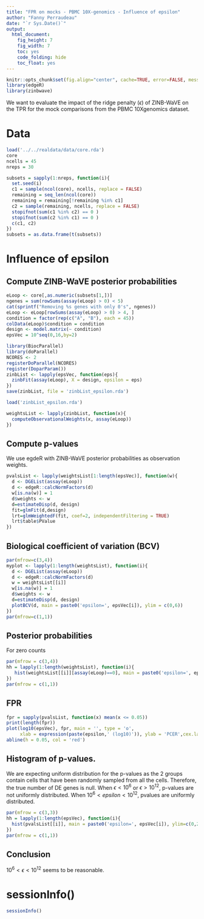 ```yaml
---
title: "FPR on mocks - PBMC 10X-genomics - Influence of epsilon"
author: "Fanny Perraudeau"
date: "`r Sys.Date()`"
output: 
  html_document: 
    fig_height: 7
    fig_width: 7
    toc: yes
    code_folding: hide
    toc_float: yes
---
```


```r
knitr::opts_chunk$set(fig.align="center", cache=TRUE, error=FALSE, message=FALSE, warning=TRUE)
library(edgeR)
library(zinbwave)
```

We want to evaluate the impact of the ridge penalty ($\epsilon$) of ZINB-WaVE on the TPR for the mock comparisons from the PBMC 10Xgenomics dataset.

# Data
```r
load('../../realdata/data/core.rda')
core
ncells = 45
nreps = 30

subsets = sapply(1:nreps, function(i){
  set.seed(i)
  c1 = sample(ncol(core), ncells, replace = FALSE)
  remaining = seq_len(ncol(core))
  remaining = remaining[!remaining %in% c1]
  c2 = sample(remaining, ncells, replace = FALSE)
  stopifnot(sum(c1 %in% c2) == 0 )
  stopifnot(sum(c2 %in% c1) == 0 )
  c(c1, c2)
})
subsets = as.data.frame(t(subsets))
```

# Influence of epsilon

## Compute ZINB-WaVE posterior probabilities

```r
eLoop <- core[,as.numeric(subsets[1,])]
ngenes = sum(rowSums(assay(eLoop) > 0) < 5)
cat(sprintf("Removing %s genes with only 0's", ngenes))
eLoop <- eLoop[rowSums(assay(eLoop) > 0) > 4, ]
condition = factor(rep(c("A", "B"), each = 45))
colData(eLoop)$condition = condition
design <- model.matrix(~ condition)
epsVec = 10^seq(0,16,by=2)
```

```r
library(BiocParallel)
library(doParallel)
NCORES <- 2
registerDoParallel(NCORES)
register(DoparParam())
zinbList <- lapply(epsVec, function(eps){
  zinbFit(assay(eLoop), X = design, epsilon = eps)
})
save(zinbList, file = 'zinbList_epsilon.rda')
```

```r
load('zinbList_epsilon.rda')
```

```r
weightsList <- lapply(zinbList, function(x){
  computeObservationalWeights(x, assay(eLoop))
})
```

## Compute p-values

We use egdeR with ZINB-WaVE posterior probabilities as observation weights.

```r
pvalsList <- lapply(weightsList[1:length(epsVec)], function(w){
  d <- DGEList(assay(eLoop))
  d <- edgeR::calcNormFactors(d)
  w[is.na(w)] = 1
  d$weights <- w
  d=estimateDisp(d, design)
  fit=glmFit(d,design)
  lrt=glmWeightedF(fit, coef=2, independentFiltering = TRUE)
  lrt$table$PValue
})
```

## Biological coefficient of variation (BCV)
```r
par(mfrow=c(3,4))
myplot <- lapply(1:length(weightsList), function(i){
  d <- DGEList(assay(eLoop))
  d <- edgeR::calcNormFactors(d)
  w = weightsList[[i]]
  w[is.na(w)] = 1
  d$weights <- w
  d=estimateDisp(d, design)
  plotBCV(d, main = paste0('epsilon=', epsVec[i]), ylim = c(0,6))
})
par(mfrow=c(1,1))
```

## Posterior probabilities
For zero counts
```r
par(mfrow = c(3,4))
hh = lapply(1:length(weightsList), function(i){
   hist(weightsList[[i]][assay(eLoop)==0], main = paste0('epsilon=', epsVec[i]), ylim = c(0,5e5))
})
par(mfrow = c(1,1))
```

## FPR
```r
fpr = sapply(pvalsList, function(x) mean(x <= 0.05))
print(length(fpr))
plot(log10(epsVec), fpr, main = '', type = 'o',
     xlab = expression(paste(epsilon,' (log10)')), ylab = 'PCER',cex.lab = 1.5,cex.axis= 1.5,cex.main=1.5)
abline(h = 0.05, col = 'red')
```

## Histogram of p-values.

We are expecting uniform distribution for the p-values as the 2 groups contain cells that have been randomly sampled from all the cells. Therefore, the true number of DE genes is null. When $\epsilon < 10^6$ or $\epsilon > 10^{12}$, p-values are not uniformly distributed. When $10^6 < epsilon < 10^{12}$, pvalues are uniformly distributed.

```r
par(mfrow = c(3,3))
hh = lapply(1:length(epsVec), function(i){
  hist(pvalsList[[i]], main = paste0('epsilon=', epsVec[i]), ylim=c(0,2000),cex.lab = 1.5,cex.axis= 1.5,cex.main=1.5)
})
par(mfrow = c(1,1))
```

## Conclusion

$10^6 < \epsilon < 10^{12}$ seems to be reasonable.

# sessionInfo()
```r
sessionInfo()
```

